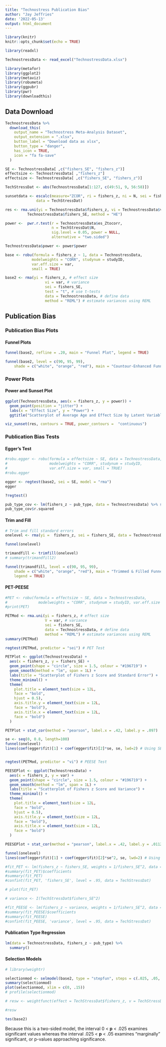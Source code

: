 ```yaml
---
title: "Technostress Publication Bias"
author: "Jay Jeffries"
date: '2022-05-13'
output: html_document
---
```


```r
library(knitr)
knitr::opts_chunk$set(echo = TRUE)

library(readxl)

TechnostressData <- read_excel("TechnostressData.xlsx")

library(metafor)
library(ggplot2)
library(metaviz)
library(robumeta)
library(ggpubr)
library(pwr)
library(downloadthis)
```

## Data Download 

```r
TechnostressData %>%
  download_this(
    output_name = "Technostress Meta-Analysis Dataset",
    output_extension = ".xlsx",
    button_label = "Download data as xlsx",
    button_type = "danger",
    has_icon = TRUE,
    icon = "fa fa-save"
  )
```

```r
SE <- TechnostressData[ ,c("fishers_SE", "fishers_z")]
effectsize <- TechnostressData[ ,"fishers_z"]
effectsize <- TechnostressData[ ,c("fishers_SE", "fishers_z")]

TechStressDat <- abs(TechnostressData[1:127, c(49:51, 9, 56:58)])

sunsetdata <- escalc(measure="ZCOR", ri = fishers_z, ni = N, sei = fishers_SE, vi = var, 
              data = TechStressDat)

res <- rma.uni(yi = TechnostressData$fishers_z, vi = TechnostressData$var, sei = 
          TechnostressData$fishers_SE, method = "HE")

power <-  pwr.r.test(r = TechnostressData$es_Ztocorr, 
                     n = TechStressDat$N,
                     sig.level = 0.05, power = NULL,
                     alternative = "two.sided")

TechnostressData$power <- power$power

base <- robu(formula = fishers_z ~ 1, data = TechnostressData, 
            modelweights = "CORR", studynum = studyID, 
            var.eff.size = var,
            small = TRUE)

base2 <- rma(yi = fishers_z, # effect size
                  vi = var, # variance
                  sei = fishers_SE,
                  test = "t", # use t-tests
                  data = TechnostressData, # define data
                  method = "REML") # estimate variances using REML

```

\newpage
## Publication Bias

### Publication Bias Plots
#### Funnel Plots
```r
funnel(base2, refline = .20, main = "Funnel Plot", legend = TRUE)

funnel(base2, level = c(90, 95, 99), 
    shade = c("white", "orange", "red"), main = "Countour-Enhanced Funnel Plot", legend = TRUE)
```

### Power Plots
#### Power and Sunset Plot
```r
ggplot(TechnostressData, aes(x = fishers_z, y = power)) +
  geom_point(position = "jitter") +
  labs(x = "Effect Size", y = "Power") + 
  ggtitle("Scatterplot of Average Age and Effect Size by Latent Variable")

viz_sunset(res, contours = TRUE, power_contours =  "continuous")
```

### Publication Bias Tests
#### Egger's Test

```r
#robu.egger <- robu(formula = effectsize ~ SE, data = TechnostressData,
#                   modelweights = "CORR", studynum = studyID, 
#                   var.eff.size = var, small = TRUE)
#robu.egger

egger <- regtest(base2, sei = SE, model = "rma")
egger

?regtest()

pub_type_cov <- lm(fishers_z ~ pub_type, data = TechnostressData) %>% summary()
pub_type_cov$r.squared
```

#### Trim and Fill

```r
# Trim and fill standard errors
onelevel <- rma(yi =  fishers_z, sei = fishers_SE, data = TechnostressData)

funnel(onelevel)

trimandfill <- trimfill(onelevel)
# summary(trimandfill2)

funnel(trimandfill, level = c(90, 95, 99),
    shade = c("white", "orange", "red"), main = "Trimmed & Filled Funnel Plot",
    legend = TRUE)
```

#### PET-PEESE

```r
#PET <- robu(formula = effectsize ~ SE, data = TechnostressData, 
#              modelweights = "CORR", studynum = studyID, var.eff.size = var)
#print(PET)

PETMod <- rma.uni(yi = fishers_z, # effect size
                  V = var, # variance
                  sei = fishers_SE,
                  data = TechnostressData, # define data
                  method = "REML") # estimate variances using REML
summary(PETMod)

regtest(PETMod, predictor = "sei") # PET Test

PETPlot <- ggplot(TechnostressData) +
  aes(x = fishers_z, y = fishers_SE) +
  geom_point(shape = "circle", size = 1.5, colour = "#196719") +
  geom_smooth(method = "lm", span = 1L) +
  labs(title = "Scatterplot of Fishers z Score and Standard Error") +
  theme_minimal() +
  theme(
    plot.title = element_text(size = 12L,
    face = "bold",
    hjust = 0.5),
    axis.title.y = element_text(size = 12L,
    face = "bold"),
    axis.title.x = element_text(size = 12L,
    face = "bold")
  )

PETPlot + stat_cor(method = "pearson", label.x = .42, label.y = .097)

se <- seq(0, 0.8, length=100)
funnel(onelevel)
lines(coef(egger$fit)[1] + coef(egger$fit)[2]*se, se, lwd=2) # Using SE for regression line


regtest(PETMod, predictor = "vi") # PEESE Test

PEESEPlot <- ggplot(TechnostressData) +
  aes(x = fishers_z, y = var) +
  geom_point(shape = "circle", size = 1.5, colour = "#196719") +
  geom_smooth(method = "lm", span = 1L) +
  labs(title = "Scatterplot of Fishers z Score and Variance") +
  theme_minimal() +
  theme(
    plot.title = element_text(size = 12L,
    face = "bold",
    hjust = 0.5),
    axis.title.y = element_text(size = 12L,
    face = "bold"),
    axis.title.x = element_text(size = 12L,
    face = "bold")
  )

PEESEPlot + stat_cor(method = "pearson", label.x = .42, label.y = .0112)

funnel(onelevel)
lines(coef(egger$fit)[1] + coef(egger$fit)[2]*se^2, se, lwd=2) # Using Var for regression line

#fit_PET <- lm(fishers_z ~ fishers_SE, weights = 1/fishers_SE^2, data = TechStressDat)
#summary(fit_PET)$coefficients
#summary(fit_PET)
#confint(fit_PET, 'fishers_SE', level = .95, data = TechStressDat)

# plot(fit_PET)

# variance <- I(TechStressDat$fishers_SE^2)

#fit_PEESE <- lm(fishers_z ~ variance, weights = 1/fishers_SE^2, data = TechStressDat)
#summary(fit_PEESE)$coefficients
#summary(fit_PEESE)
#confint(fit_PEESE, 'variance', level = .95, data = TechStressDat)

```

#### Publication Type Regression

```r
lm(data = TechnostressData, fishers_z ~ pub_type) %>% 
  summary()
```

#### Selection Models

```r
# library(weightr)

selectionmod <- selmodel(base2, type = "stepfun", steps = c(.025, .05, 1), alternative="two.sided")
summary(selectionmod)
plot(selectionmod, xlim = c(0, .15))
# profile(selectionmod)

# resw <- weightfunct(effect = TechStressDat$fishers_z, v = TechStressDat$var, steps = c(.025, .05), table = TRUE)

#resw

tes(base2)
```
Because this is a two-sided model, the interval 0 < **p** < .025 examines significant values whereas the interval .025 < **p** < .05 examines "marginally" significant, or p-values approaching significance.

